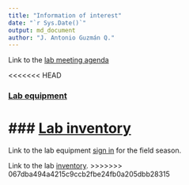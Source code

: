 ```yaml
---
title: "Information of interest"
date: "`r Sys.Date()`"
output: md_document
author: "J. Antonio Guzmán Q."
---
```


Link to the [lab meeting agenda](https://docs.google.com/spreadsheets/d/1WuqFlCpN2IROdJILOClJfxq4bRdT6joItHC74YO3Ljc/edit?usp=sharing)

<<<<<<< HEAD  

### [Lab equipment](file:///c:/)  

### [Lab inventory](file:///S:/LAB-cavender/4_Project_Folders/)   
=======
Link to the lab equipment [sign in]() for the field season.

Link to the lab [inventory]().
>>>>>>> 067dba494a4215c9ccb2fbe24fb0a205dbb28315
